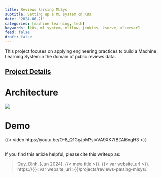 ```yaml
---
title: Reviews Parsing MLSys
subtitle: Setting up a ML system on K8s
date: "2024-06-21"
categories: [machine learning, tech]
keywords: [k8s, ml system, mlflow, jenkins, kserve, mlserver]
feed: false
draft: false
---
```


This project focuses on applying engineering practices to build a Machine Learning System in the domain of public reviews data.

::: {.callout-note appearance="simple"}
## [Project Details](https://github.com/dvquy13/reviews-parsing-mlsys)
:::

# Architecture

:::{.column-page}
<a href="./architecture.svg" target="_blank">![](./architecture.svg)</a>
:::

# Demo

{{< video https://youtu.be/O-8_Q1GgJpM?si=VA9XK7fBDAl6ngH3 >}}

<br>
If you find this article helpful, please cite this writeup as:

> Quy, Dinh. (Jun 2024). {{< meta title >}}. {{< var website_url >}}. https://{{< var website_url >}}/projects/reviews-parsing-mlsys/.
